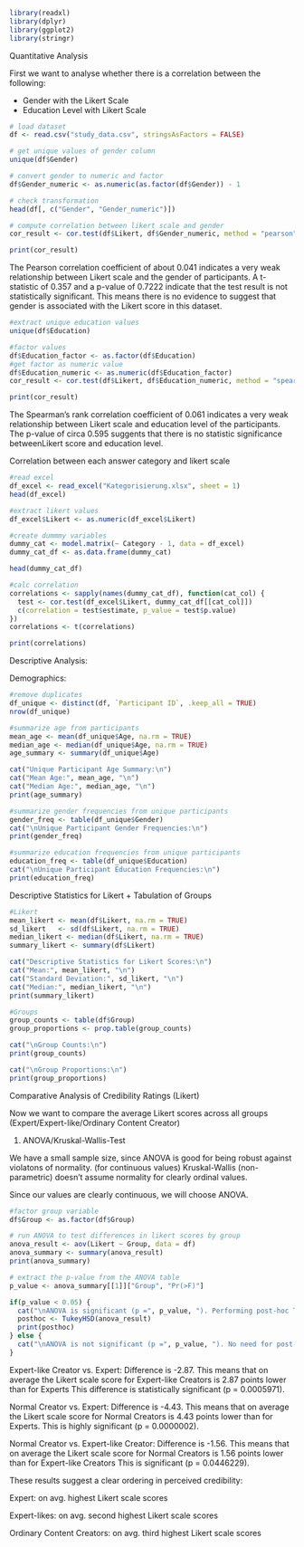 
```r
library(readxl)
library(dplyr)
library(ggplot2)
library(stringr)
```

Quantitative Analysis

First we want to analyse whether there is a correlation between the following:

- Gender with the Likert Scale
- Education Level with Likert Scale

```r
# load dataset
df <- read.csv("study_data.csv", stringsAsFactors = FALSE)

# get unique values of gender column
unique(df$Gender)

# convert gender to numeric and factor
df$Gender_numeric <- as.numeric(as.factor(df$Gender)) - 1

# check transformation
head(df[, c("Gender", "Gender_numeric")])

# compute correlation between likert scale and gender
cor_result <- cor.test(df$Likert, df$Gender_numeric, method = "pearson")

print(cor_result)

```
The Pearson correlation coefficient of about 0.041 indicates a very weak relationship between Likert scale and the gender of participants.
A t-statistic of 0.357 and a p-value of 0.7222 indicate that the test result is not statistically significant.
This means there is no evidence to suggest that gender is associated with the Likert score in this dataset.

```r
#extract unique education values
unique(df$Education)

#factor values
df$Education_factor <- as.factor(df$Education)
#get factor as numeric value
df$Education_numeric <- as.numeric(df$Education_factor)
cor_result <- cor.test(df$Likert, df$Education_numeric, method = "spearman")

print(cor_result)

```
The Spearman's rank correlation coefficient of 0.061 indicates a very weak relationship between Likert scale and education level of the participants.
The p-value of circa 0.595 suggents that there is no statistic significance betweenLikert score and education level.



Correlation between each answer category and likert scale

```r

#read excel
df_excel <- read_excel("Kategorisierung.xlsx", sheet = 1)
head(df_excel)

#extract likert values
df_excel$Likert <- as.numeric(df_excel$Likert)

#create dummmy variables
dummy_cat <- model.matrix(~ Category - 1, data = df_excel)
dummy_cat_df <- as.data.frame(dummy_cat)

head(dummy_cat_df)

#calc correlation
correlations <- sapply(names(dummy_cat_df), function(cat_col) {
  test <- cor.test(df_excel$Likert, dummy_cat_df[[cat_col]])
  c(correlation = test$estimate, p_value = test$p.value)
})
correlations <- t(correlations)

print(correlations)

```


Descriptive Analysis:

Demographics:

```r
#remove duplicates
df_unique <- distinct(df, `Participant ID`, .keep_all = TRUE)
nrow(df_unique)

#summarize age from participants
mean_age <- mean(df_unique$Age, na.rm = TRUE)
median_age <- median(df_unique$Age, na.rm = TRUE)
age_summary <- summary(df_unique$Age)

cat("Unique Participant Age Summary:\n")
cat("Mean Age:", mean_age, "\n")
cat("Median Age:", median_age, "\n")
print(age_summary)

#summarize gender frequencies from unique participants
gender_freq <- table(df_unique$Gender)
cat("\nUnique Participant Gender Frequencies:\n")
print(gender_freq)

#summarize education frequencies from unique participants
education_freq <- table(df_unique$Education)
cat("\nUnique Participant Education Frequencies:\n")
print(education_freq)


```
Descriptive Statistics for Likert + Tabulation of Groups

```r
#Likert
mean_likert <- mean(df$Likert, na.rm = TRUE)
sd_likert   <- sd(df$Likert, na.rm = TRUE)
median_likert <- median(df$Likert, na.rm = TRUE)
summary_likert <- summary(df$Likert)

cat("Descriptive Statistics for Likert Scores:\n")
cat("Mean:", mean_likert, "\n")
cat("Standard Deviation:", sd_likert, "\n")
cat("Median:", median_likert, "\n")
print(summary_likert)

#Groups
group_counts <- table(df$Group)
group_proportions <- prop.table(group_counts)

cat("\nGroup Counts:\n")
print(group_counts)

cat("\nGroup Proportions:\n")
print(group_proportions)

```


Comparative Analysis of Credibility Ratings (Likert)

Now we want to compare the average Likert scores across all groups (Expert/Expert-like/Ordinary Content Creator)

1. ANOVA/Kruskal-Wallis-Test

We have a small sample size, since ANOVA is good for being robust against violatons of normality. (for continuous values)
Kruskal-Wallis (non-parametric) doesn't assume normality for clearly ordinal values.

Since our values are clearly continuous, we will choose ANOVA.

```r
#factor group variable
df$Group <- as.factor(df$Group)

# run ANOVA to test differences in likert scores by group
anova_result <- aov(Likert ~ Group, data = df)
anova_summary <- summary(anova_result)
print(anova_summary)

# extract the p-value from the ANOVA table 
p_value <- anova_summary[[1]]["Group", "Pr(>F)"]

if(p_value < 0.05) {
  cat("\nANOVA is significant (p =", p_value, "). Performing post-hoc Tukey HSD test:\n")
  posthoc <- TukeyHSD(anova_result)
  print(posthoc)
} else {
  cat("\nANOVA is not significant (p =", p_value, "). No need for post-hoc tests.\n")
}

```
Expert-like Creator vs. Expert:
Difference is -2.87. This means that on average the Likert scale score for Expert-like Creators is 2.87 points lower than for Experts
This difference is statistically significant (p = 0.0005971).

Normal Creator vs. Expert:
Difference is -4.43. This means that on average the Likert scale score for Normal Creators is 4.43 points lower than for Experts.
This is highly significant (p = 0.0000002).

Normal Creator vs. Expert-like Creator:
Difference is -1.56. This means that on average the Likert scale score for Normal Creators is 1.56 points lower than for Expert-like Creators
This is significant (p = 0.0446229).

These results suggest a clear ordering in perceived credibility:

Expert: on avg. highest Likert scale scores

Expert-likes: on avg. second highest Likert scale scores

Ordinary Content Creators: on avg. third highest Likert scale scores



